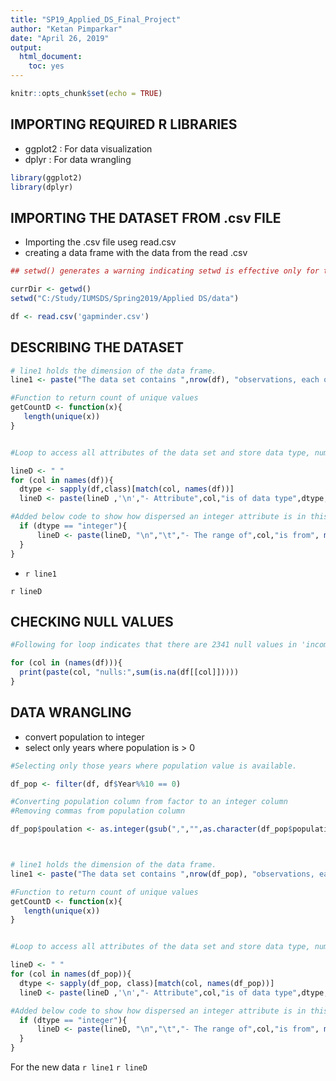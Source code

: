 ```yaml
---
title: "SP19_Applied_DS_Final_Project"
author: "Ketan Pimparkar"
date: "April 26, 2019"
output: 
  html_document: 
    toc: yes
---
```


```r
knitr::opts_chunk$set(echo = TRUE)
```

## IMPORTING REQUIRED R LIBRARIES
- ggplot2 : For data visualization
- dplyr   : For data wrangling


```r
library(ggplot2)
library(dplyr)

```

## IMPORTING THE DATASET FROM .csv FILE
- Importing the .csv file useg read.csv 
- creating a data frame with the data from the read .csv

```r
## setwd() generates a warning indicating setwd is effective only for this code chunk. Added warnings=FALSE to suppress this warning

currDir <- getwd()
setwd("C:/Study/IUMSDS/Spring2019/Applied DS/data")

df <- read.csv('gapminder.csv')

```
## DESCRIBING THE DATASET

```r
# line1 holds the dimension of the data frame.
line1 <- paste("The data set contains ",nrow(df), "observations, each observation with", ncol(df), "attributes(variables)")

#Function to return count of unique values 
getCountD <- function(x){
   length(unique(x))
}


#Loop to access all attributes of the data set and store data type, number of unique values in a string 'lineD'

lineD <- " "
for (col in names(df)){
  dtype <- sapply(df,class)[match(col, names(df))]
  lineD <- paste(lineD ,'\n',"- Attribute",col,"is of data type",dtype,"and has",sapply(df,getCountD)[match(col, names(df))],"unique values.")

#Added below code to show how dispersed an integer attribute is in this dataset
  if (dtype == "integer"){
      lineD <- paste(lineD, "\n","\t","- The range of",col,"is from", min(df[[col]], na.rm=TRUE),"to",max(df[[col]], na.rm=TRUE))
  }
}


```
<!--

```r
getDetail <- function(in_df){
  
    # line1 holds the dimension of the data frame.
    line1 <- paste("The data set contains ",nrow(df), "observations, each observation with", ncol(df), "attributes(variables)")
    
    #Function to return count of unique values 
    getCountD <- function(x){
       length(unique(x))
}

    #Loop to access all attributes of the data set and store data type, number of unique values in a string 'lineD'

    lineD <- " "
    for (col in names(in_df)){
      dtype <- sapply(in_df,class)[match(col, names(in_df))]
      lineD <- paste(lineD ,'\n',"- Attribute",col,"is of data type",dtype,"and has",sapply(in_df,getCountD)[match(col, names(in_df))],"unique values.")
    
    #Added below code to show how dispersed an integer attribute is in this dataset
      if (dtype == "integer"){
          lineD <- paste(lineD, "\n","\t","- The range of",col,"is from", min(in_df[[col]], na.rm=TRUE),"to",max(in_df[[col]], na.rm=TRUE))
      }
    }
    
}

getDetail(df)

## line1 and lineD are then printed using inline R code as below :
```
-->
- `r line1`

`r lineD`

## CHECKING NULL VALUES

```r
#Following for loop indicates that there are 2341 null values in 'income' column of the dataset

for (col in (names(df))){
  print(paste(col, "nulls:",sum(is.na(df[[col]]))))
}

```


#####################################  


## DATA WRANGLING

- convert population to integer
- select only years where population is > 0


```r
#Selecting only those years where population value is available.

df_pop <- filter(df, df$Year%%10 == 0)

#Converting population column from factor to an integer column
#Removing commas from population column

df_pop$poulation <- as.integer(gsub(",","",as.character(df_pop$population)))



# line1 holds the dimension of the data frame.
line1 <- paste("The data set contains ",nrow(df_pop), "observations, each observation with", ncol(df_pop), "attributes(variables)")

#Function to return count of unique values 
getCountD <- function(x){
   length(unique(x))
}


#Loop to access all attributes of the data set and store data type, number of unique values in a string 'lineD'

lineD <- " "
for (col in names(df_pop)){
  dtype <- sapply(df_pop, class)[match(col, names(df_pop))]
  lineD <- paste(lineD ,'\n',"- Attribute",col,"is of data type",dtype,"and has",sapply(df_pop, getCountD)[match(col, names(df_pop))],"unique values.")

#Added below code to show how dispersed an integer attribute is in this dataset
  if (dtype == "integer"){
      lineD <- paste(lineD, "\n","\t","- The range of",col,"is from", min(df_pop[[col]], na.rm=TRUE),"to",max(df_pop[[col]], na.rm=TRUE))
  }
}

```
For the new data
`r line1`
`r lineD`
